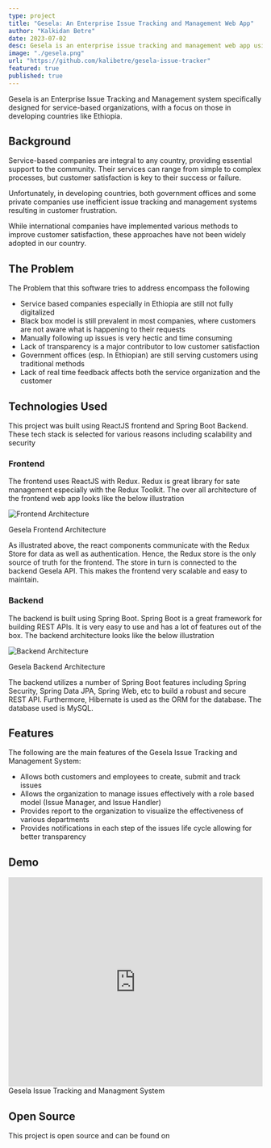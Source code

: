 ```yaml
---
type: project
title: "Gesela: An Enterprise Issue Tracking and Management Web App"
author: "Kalkidan Betre"
date: 2023-07-02
desc: Gesela is an enterprise issue tracking and management web app using React.js and Spring Boot. It simplifies issue management, improves productivity, and enhances collaboration.
image: "./gesela.png"
url: "https://github.com/kalibetre/gesela-issue-tracker"
featured: true
published: true
---
```



Gesela is an Enterprise Issue Tracking and Management system specifically designed for service-based organizations, with a focus on those in developing countries like Ethiopia.

## Background

Service-based companies are integral to any country, providing essential support to the community. Their services can range from simple to complex processes, but customer satisfaction is key to their success or failure.

Unfortunately, in developing countries, both government offices and some private companies use inefficient issue tracking and management systems resulting in customer frustration.

While international companies have implemented various methods to improve customer satisfaction, these approaches have not been widely adopted in our country.

## The Problem

The Problem that this software tries to address encompass the following

- Service based companies especially in Ethiopia are still not fully digitalized
- Black box model is still prevalent in most companies, where customers are not aware what is happening to their requests
- Manually following up issues is very hectic and time consuming
- Lack of transparency is a major contributor to low customer satisfaction
- Government offices (esp. In Ethiopian) are still serving customers using traditional methods
- Lack of real time feedback affects both the service organization and the customer

## Technologies Used

This project was built using ReactJS frontend and Spring Boot Backend. These tech stack is selected for various reasons including scalability and security

### Frontend

The frontend uses ReactJS with Redux. Redux is great library for sate management especially with the Redux Toolkit.
The over all architecture of the frontend web app looks like the below illustration

![Frontend Architecture](./frontend_arch.png)

<ImageCaption>Gesela Frontend Architecture</ImageCaption>

As illustrated above, the react components communicate with the Redux Store for data as well as authentication.
Hence, the Redux store is the only source of truth for the frontend. The store in turn is connected to the backend Gesela API.
This makes the frontend very scalable and easy to maintain.

### Backend

The backend is built using Spring Boot. Spring Boot is a great framework for building REST APIs. It is very easy to use and has a lot of features out of the box.
The backend architecture looks like the below illustration

![Backend Architecture](./backend_arch.png)

<ImageCaption>Gesela Backend Architecture</ImageCaption>

The backend utilizes a number of Spring Boot features including Spring Security, Spring Data JPA, Spring Web, etc to build a robust and secure REST API.
Furthermore, Hibernate is used as the ORM for the database. The database used is MySQL.

## Features

The following are the main features of the Gesela Issue Tracking and Management System:

- Allows both customers and employees to create, submit and track issues
- Allows the organization to manage issues effectively with a role based model (Issue Manager, and Issue Handler)
- Provides report to the organization to visualize the effectiveness of various departments
- Provides notifications in each step of the issues life cycle allowing for better transparency

## Demo

<iframe
  width="100%"
  height="415"
  src="https://www.youtube.com/embed/JVkEkr-wv7Q"
  title="YouTube video player"
  frameborder="0"
  allow="accelerometer; autoplay; clipboard-write; encrypted-media; gyroscope; picture-in-picture; web-share"
  allowfullscreen
></iframe>
<ImageCaption>Gesela Issue Tracking and Managment System</ImageCaption>

## Open Source

This project is open source and can be found on

<GitHubProjectLink
  url="https://github.com/kalibetre/gesela-issue-tracker"
  label="Gesela Issue Tracker Web App"
/>
<GitHubProjectLink
  url="https://github.com/kalibetre/gesela-api"
  label="Gesela API"
/>
